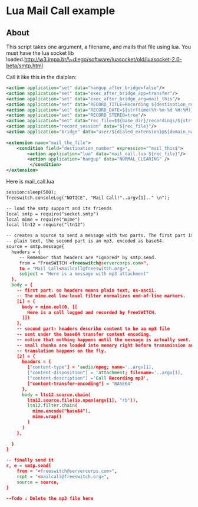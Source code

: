 
# Lua Mail Call example 

 

## About

This script takes one argument, a filename, and mails that file using lua. You must have the lua socket lib loaded.http://w3.impa.br/\~diego/software/luasocket/old/luasocket-2.0-beta/smtp.html

Call it like this in the dialplan:

```xml
<action application="set" data="hangup_after_bridge=false"/>
<action application="set" data="exec_after_bridge_app=transfer"/>
<action application="set" data="exec_after_bridge_arg=mail_this"/>
<action application="set" data="RECORD_TITLE=Recording ${destination_number} ${caller_id_number} ${strftime(%Y-%m-%d %H:%M)}"/>
<action application="set" data="RECORD_DATE=${strftime(%Y-%m-%d %H:%M)}"/>
<action application="set" data="RECORD_STEREO=true"/>
<action application="set" data="rec_file=$${base_dir}/recordings/${strftime(%Y-%m-%d-%H-%M-%S)}_${destination_number}_${caller_id_number}.mp3"/>
<action application="record_session" data="${rec_file}"/>
<action application="bridge" data="user/${dialed_extension}@${domain_name}"/>
    
<extension name="mail_the_file">
    <condition field="destination_number" expression="^mail_this$">
        <action application="lua" data="mail_call.lua ${rec_file}"/>
        <action application="hangup" data="NORMAL_CLEARING" />    
         </condition>
</extension>
```

Here is mail\_call.lua

```xml
session:sleep(500);
freeswitch.consoleLog("NOTICE", "Mail Call!"..argv[1].." \n");

-- load the smtp support and its friends
local smtp = require("socket.smtp")
local mime = require("mime")
local ltn12 = require("ltn12")

-- creates a source to send a message with two parts. The first part is 
-- plain text, the second part is an mp3, encoded as base64.
source = smtp.message{
  headers = {
     -- Remember that headers are *ignored* by smtp.send. 
     from = "FreeSWITCH <freeswitch@servercorps.com>",
     to = "Mail Call<mailcall@freeswitch.org>",
     subject = "Here is a message with mp3 attachment"
  },
  body = {
    -- first part: no headers means plain text, us-ascii.
    -- The mime.eol low-level filter normalizes end-of-line markers.
    [1] = { 
      body = mime.eol(0, [[
        Here is a call logged and recorded by FreeSWITCH.
      ]])
    },
    -- second part: headers describe content to be an mp3 file 
    -- sent under the base64 transfer content encoding.
    -- notice that nothing happens until the message is actually sent. 
    -- small chunks are loaded into memory right before transmission and 
    -- translation happens on the fly.
    [2] = { 
      headers = {
        ["content-type"] = 'audio/mpeg; name='..argv[1],
        ["content-disposition"] = 'attachment; filename='..argv[1],
        ["content-description"] ='Call Recording mp3',
        ["content-transfer-encoding"] = "BASE64"
      },
      body = ltn12.source.chain(
        ltn12.source.file(io.open(argv[1], "rb")),
        ltn12.filter.chain(
          mime.encode("base64"),
          mime.wrap()
        )
      )
    },
    
  }
}

-- finally send it
r, e = smtp.send{
    from = "<freeswitch@servercorps.com>",
    rcpt = "<mailcall@freeswitch.org>",
    source = source,
}

--Todo : Delete the mp3 file here
```


